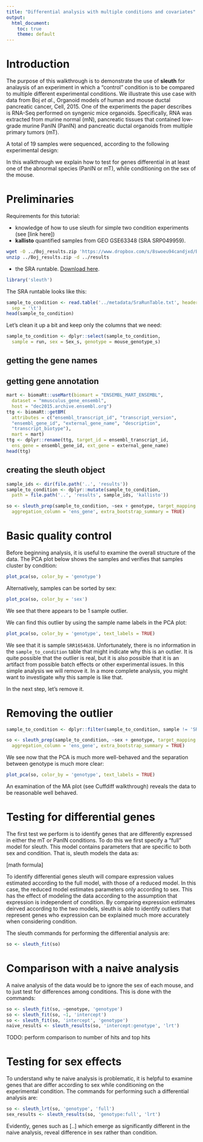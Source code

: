 ```yaml
---
title: "Differential analysis with multiple conditions and covariates"
output:
  html_document:
    toc: true
    theme: default
---
```


# Introduction

The purpose of this walkthrough is to demonstrate the use of __sleuth__ for analaysis of an experiment in which a "control" condition is to be compared to multiple different experimental conditions.
We illustrate this use case with data from Boj _et al_., Organoid models of human and mouse ductal pancreatic cancer, Cell, 2015.
One of the experiments the paper describes is RNA-Seq performed on syngenic mice organoids.
Specifically, RNA was extracted from murine normal (mN), pancreatic tissues that contained low-grade murine PanIN (PanIN) and pancreatic ductal organoids from multiple primary tumors (mT).

A total of 19 samples were sequenced, according to the following experimental design:

In this walkthrough we explain how to test for genes differential in at least one of the abnormal species (PanIN or mT), while conditioning on the sex of the mouse.


# Preliminaries

Requirements for this tutorial:

- knowledge of how to use sleuth for simple two condition experiments (see [link here])
- __kallisto__ quantified samples from GEO GSE63348 (SRA SRP049959).

```bash
wget -O ../Boj_results.zip 'https://www.dropbox.com/s/8swoeu94candjxd/Boj_results.zip?dl=1'
unzip ../Boj_results.zip -d ../results
```

- the SRA runtable. [Download here](https://raw.githubusercontent.com/pachterlab/sleuth_walkthroughs/master/boj/metadata/SraRunTable.txt).


```r
library('sleuth')
```

The SRA runtable looks like this:

```r
sample_to_condition <- read.table('../metadata/SraRunTable.txt', header = TRUE,
  sep = '\t')
head(sample_to_condition)
```

Let's clean it up a bit and keep only the columns that we need:

```r
sample_to_condition <- dplyr::select(sample_to_condition,
  sample = run, sex = Sex_s, genotype = mouse_genotype_s)
```

## getting the gene names

## getting gene annotation

```r
mart <- biomaRt::useMart(biomart = "ENSEMBL_MART_ENSEMBL",
  dataset = "mmusculus_gene_ensembl",
  host = "dec2015.archive.ensembl.org")
ttg <- biomaRt::getBM(
  attributes = c("ensembl_transcript_id", "transcript_version",
  "ensembl_gene_id", "external_gene_name", "description",
  "transcript_biotype"),
  mart = mart)
ttg <- dplyr::rename(ttg, target_id = ensembl_transcript_id,
  ens_gene = ensembl_gene_id, ext_gene = external_gene_name)
head(ttg)
```

## creating the sleuth object

```r
sample_ids <- dir(file.path('..', 'results'))
sample_to_condition <- dplyr::mutate(sample_to_condition,
  path = file.path('..', 'results', sample_ids, 'kallisto'))
```

```r
so <- sleuth_prep(sample_to_condition, ~sex + genotype, target_mapping = ttg,
  aggregation_column = 'ens_gene', extra_bootstrap_summary = TRUE)
```

# Basic quality control

Before beginning analysis, it is useful to examine the overall structure of the data. The PCA plot below shows the samples and verifies that samples cluster by condition:

```r
plot_pca(so, color_by = 'genotype')
```

Alternatively, samples can be sorted by sex:

```r
plot_pca(so, color_by = 'sex')
```

We see that there appears to be 1 sample outlier.

We can find this outlier by using the sample name labels in the PCA plot:

```r
plot_pca(so, color_by = 'genotype', text_labels = TRUE)
```

We see that it is sample `SRR1654638`.
Unfortunately, there is no information in the `sample_to_condition` table that might indicate why this is an outlier.
It is quite possible that the outlier is real, but it is also possible that it is an artifact from possible batch effects or other experimental issues.
In this simple analysis we will remove it.
In a more complete analysis, you might want to investigate why this sample is like that.

In the next step, let's remove it.

# Removing the outlier

```r
sample_to_condition <- dplyr::filter(sample_to_condition, sample != 'SRR1654638')
```

```r
so <- sleuth_prep(sample_to_condition, ~sex + genotype, target_mapping = ttg,
  aggregation_column = 'ens_gene', extra_bootstrap_summary = TRUE)
```

We see now that the PCA is much more well-behaved and the separation between genotype is much more clear:


```r
plot_pca(so, color_by = 'genotype', text_labels = TRUE)
```

An examination of the MA plot (see Cuffdiff walkthrough) reveals the data to be reasonable well behaved.

# Testing for differential genes

The first test we perform is to identify genes that are differently expressed in either the mT or PanIN conditions.
To do this we first specify a "full" model for sleuth. This model contains parameters that are specific to both sex and condition.
That is, sleuth models the data as:

[math formula]

To identify differential genes sleuth will compare expression values estimated according to the full model, with those of a reduced model.
In this case, the reduced model estimates parameters only according to sex.
This has the effect of modeling the data according to the assumption that expression is independent of condition.
By comparing expression estimates deirved according to the two models, sleuth is able to identify outliers that represent genes who expression can be explained much more accurately when considering condition.

The sleuth commands for performing the differential analysis are:

```r
so <- sleuth_fit(so)
```

# Comparison with a naive analysis

A naive analysis of the data would be to ignore the sex of each mouse, and to just test for differences among conditions.
This is done with the commands:

```r
so <- sleuth_fit(so, ~genotype, 'genotype')
so <- sleuth_fit(so, ~1, 'intercept')
so <- sleuth_fit(so, 'intercept', 'genotype')
naive_results <- sleuth_results(so, 'intercept:genotype', 'lrt')
```

TODO: perform comparison to number of hits and top hits

# Testing for sex effects

To understand why te naive analysis is problematic, it is helpful to examine genes that are differ according to sex while conditioning on the experimental condition.
The commands for performing such a differential analysis are:

```r

so <- sleuth_lrt(so, 'genotype', 'full')
sex_results <- sleuth_results(so, 'genotype:full', 'lrt')
```

Evidently, genes such as [..] which emerge as significantly different in the naive analysis, reveal difference in sex rather than condition.
